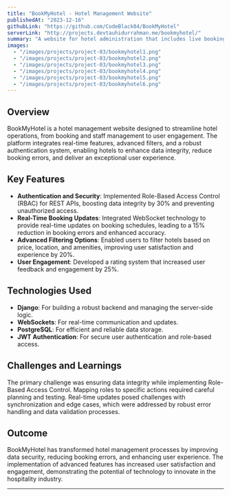 ```yaml
---
title: "BookMyHotel - Hotel Management Website"
publishedAt: "2023-12-16"
githubLink: "https://github.com/CodeBlack04/BookMyHotel"
serverLink: "http://projects.devtauhidurrahman.me/bookmyhotel/"
summary: "A website for hotel administration that includes live booking updates, chat help, staff management, and a rating system."
images:
  - "/images/projects/project-03/bookmyhotel1.png"
  - "/images/projects/project-03/bookmyhotel2.png"
  - "/images/projects/project-03/bookmyhotel3.png"
  - "/images/projects/project-03/bookmyhotel4.png"
  - "/images/projects/project-03/bookmyhotel5.png"
  - "/images/projects/project-03/bookmyhotel6.png"
---
```


## Overview

BookMyHotel is a hotel management website designed to streamline hotel operations, from booking and staff management to user engagement. The platform integrates real-time features, advanced filters, and a robust authentication system, enabling hotels to enhance data integrity, reduce booking errors, and deliver an exceptional user experience.

## Key Features

- **Authentication and Security**: Implemented Role-Based Access Control (RBAC) for REST APIs, boosting data integrity by 30% and preventing unauthorized access.
- **Real-Time Booking Updates**: Integrated WebSocket technology to provide real-time updates on booking schedules, leading to a 15% reduction in booking errors and enhanced accuracy.
- **Advanced Filtering Options**: Enabled users to filter hotels based on price, location, and amenities, improving user satisfaction and experience by 20%.
- **User Engagement**: Developed a rating system that increased user feedback and engagement by 25%.

## Technologies Used

- **Django**: For building a robust backend and managing the server-side logic.
- **WebSockets**: For real-time communication and updates.
- **PostgreSQL**: For efficient and reliable data storage.
- **JWT Authentication**: For secure user authentication and role-based access.

## Challenges and Learnings

The primary challenge was ensuring data integrity while implementing Role-Based Access Control. Mapping roles to specific actions required careful planning and testing. Real-time updates posed challenges with synchronization and edge cases, which were addressed by robust error handling and data validation processes.

## Outcome

BookMyHotel has transformed hotel management processes by improving data security, reducing booking errors, and enhancing user experience. The implementation of advanced features has increased user satisfaction and engagement, demonstrating the potential of technology to innovate in the hospitality industry.

---